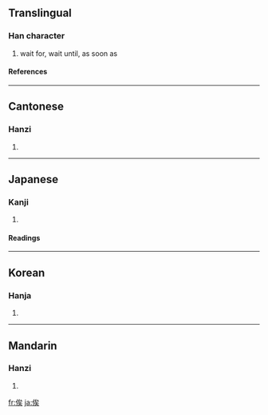 {{see|竢}}

==Translingual==
===Han character===
{{Han char|rn=9|rad=人|as=07|sn=9|four=2323<sub>4</sub>|canj=人戈人大 (OIOK)}}
# wait for, wait until, as soon as
====References====
{{Han ref|kx=0105.230|dkj=00705|dj=0223.030|hdz=10168.030|uh=4FDF|ud=20447|bh=AB53|bd=43859}}
----
==Cantonese==
===Hanzi===
{{yue-hanzi|jyut=|y=ji6, kei4}}
# {{defn|Cantonese}}
----
==Japanese==
===Kanji===
{{ja-kanji|grade=|rs=人07}}
# {{defn|Japanese}} 
====Readings====
{{ja-readings|on=[[し]] (shi)|kun=[[まつ]] (matsu)}}
----
==Korean==
===Hanja===
{{ko-hanja|hangeul=[[사]], [[기]]|rv=sa, gi|mr=sa, ki}}
# {{defn|Korean}}
----
==Mandarin==
===Hanzi===
{{cmn-hanzi|pin=[[qí]] ([[qi2]]), [[sì]] ([[si4]])|wg=ch'i<sup>2</sup>, ssu<sup>4</sup>}}
# {{defn|Mandarin}}

[[fr:俟]]
[[ja:俟]]